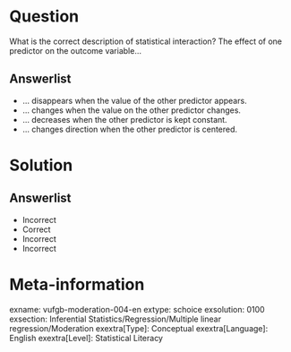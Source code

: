 Question
========
  
What is the correct description of statistical interaction? The effect of one predictor on the outcome variable…

  
Answerlist
----------
* … disappears when the value of the other predictor appears.
* … changes when the value on the other predictor changes.
* … decreases when the other predictor is kept constant.
* … changes direction when the other predictor is centered.

Solution
========

Answerlist
----------
* Incorrect
* Correct
* Incorrect
* Incorrect

Meta-information
================
exname: vufgb-moderation-004-en
extype: schoice
exsolution: 0100
exsection: Inferential Statistics/Regression/Multiple linear regression/Moderation
exextra[Type]: Conceptual
exextra[Language]: English
exextra[Level]: Statistical Literacy 